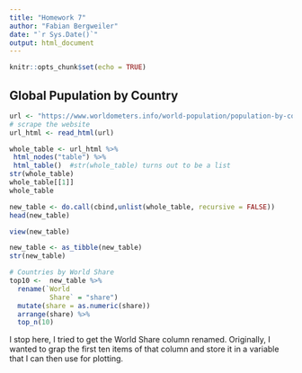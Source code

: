 ---
title: "Homework 7"
author: "Fabian Bergweiler"
date: "`r Sys.Date()`"
output: html_document
---

```{r setup, include=FALSE}
knitr::opts_chunk$set(echo = TRUE)
```

## Global Pupulation by Country


```{r url}
url <- "https://www.worldometers.info/world-population/population-by-country/"
# scrape the website
url_html <- read_html(url)
```



```{r srape rows}
whole_table <- url_html %>% 
 html_nodes("table") %>%
 html_table()  #str(whole_table) turns out to be a list
str(whole_table)
whole_table[[1]]
whole_table
```

```{r html-to-df}
new_table <- do.call(cbind,unlist(whole_table, recursive = FALSE)) 
head(new_table)
```

```{r view}
view(new_table)
```


```{r clean-data}
new_table <- as_tibble(new_table)
str(new_table)
```


```{r plot}
# Countries by World Share
top10 <-  new_table %>%
  rename(`World 
          Share` = "share")
  mutate(share = as.numeric(share))
  arrange(share) %>%
  top_n(10)
```

I stop here, I tried to get the World Share column renamed. Originally, I wanted to grap the first ten items of that column and store it in a variable that I can then use for plotting. 
